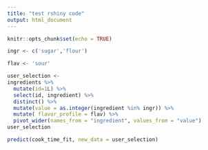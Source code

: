 ```yaml
---
title: "test rshiny code"
output: html_document
---
```


```r
knitr::opts_chunk$set(echo = TRUE)
```
```r
ingr <- c('sugar','flour')
```

```r
flav <- 'sour'
```

```r
user_selection <- 
ingredients %>% 
  mutate(id=1L) %>% 
  select(id, ingredient) %>% 
  distinct() %>% 
  mutate(value = as.integer(ingredient %in% ingr)) %>%
  mutate( flavor_profile = flav) %>% 
  pivot_wider(names_from = "ingredient", values_from = "value") 
user_selection
```

```r
predict(cook_time_fit, new_data = user_selection)
```


